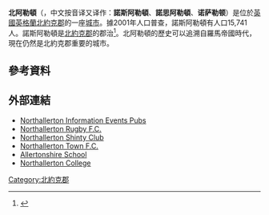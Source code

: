 {{expand language|en}}
'''北阿勒頓'''（{{lang-en|Northallerton}}，中文按音译又译作：'''諾斯阿勒頓'''、'''諾思阿勒頓'''、'''诺萨勒顿'''）是位於[[英國|英國]][[英格蘭|英格蘭]][[北約克郡|北約克郡]]的一座[[城市|城市]]。據2001年人口普查，諾斯阿勒頓有人口15,741人。諾斯阿勒頓是[[北約克郡|北約克郡]]的郡治<ref>{{cite web|url=http://www.northallerton.info/|title=Northallerton Information North Yorkshire Market Town Guide Directory Tourist Information Pubs Events WiFi|publisher=|accessdate=2015-01-16|archive-date=2014-12-22|archive-url=https://web.archive.org/web/20141222002528/http://www.northallerton.info/|dead-url=no}}</ref>。北阿勒頓的歷史可以追溯自羅馬帝國時代，現在仍然是北約克郡重要的城市。

==參考資料==
{{Reflist}}
==外部連結==
{{Commons category|Northallerton}}
*[http://www.northallerton.info/ Northallerton Information Events Pubs]{{Wayback|url=http://www.northallerton.info/ |date=20141222002528 }}
*[https://web.archive.org/web/20151018155631/http://www.northallertonrufc.co.uk/ Northallerton Rugby F.C.]
*[http://www.facebook.com/northallertonshintyclub Northallerton Shinty Club]{{dead link|date=2018年4月 |bot=InternetArchiveBot |fix-attempted=yes }}
*[https://web.archive.org/web/20150618094711/http://www.northallertontownfc.net/ Northallerton Town F.C.]
*[https://web.archive.org/web/20150129004836/http://www.allertonshire.n-yorks.sch.uk/ Allertonshire School]
*[https://web.archive.org/web/20130521215722/http://northallertoncoll.org.uk/ Northallerton College]
[[Category:北約克郡|Category:北約克郡]]